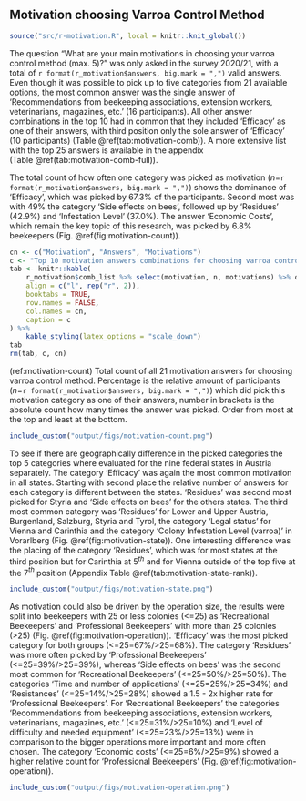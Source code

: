 ## Motivation choosing Varroa Control Method

```r
source("src/r-motivation.R", local = knitr::knit_global())
```

The question "What are your main motivations in choosing your varroa control method (max. 5)?" was only asked in the survey 2020/21, with a total of `r format(r_motivation$answers, big.mark = ",")` valid answers. Even though it was possible to pick up to five categories from 21 available options, the most common answer was the single answer of 'Recommendations from beekeeping associations, extension workers, veterinarians, magazines, etc.' (16 participants). All other answer combinations in the top 10 had in common that they included 'Efficacy' as one of their answers, with third position only the sole answer of 'Efficacy' (10 participants) (Table&nbsp;\@ref(tab:motivation-comb)). A more extensive list with the top 25 answers is available in the appendix (Table&nbsp;\@ref(tab:motivation-comb-full)).

The total count of how often one category was picked as motivation (*n*=`r format(r_motivation$answers, big.mark = ",")`) shows the dominance of 'Efficacy', which was picked by 67.3% of the participants. Second most was with 49% the category 'Side effects on bees', followed up by 'Residues' (42.9%) and 'Infestation Level' (37.0%). The answer 'Economic Costs', which remain the key topic of this research, was picked by 6.8% beekeepers (Fig.&nbsp;\@ref(fig:motivation-count)).

```r
cn <- c("Motivation", "Answers", "Motivations")
c <- "Top 10 motivation answers combinations for choosing varroa control method given by participants (\\textit{n}=1,255). Participants could select out of a pool of 21 categories and where able to pick up to 5 categories maximum. 'Answers' is the total number this combination was picked and 'Motivations' are the number of different categories in this combination, whereas 1 would indicate a single answer."
tab <- knitr::kable(
    r_motivation$comb_list %>% select(motivation, n, motivations) %>% dplyr::slice_max(n, n = 10),
    align = c("l", rep("r", 2)),
    booktabs = TRUE,
    row.names = FALSE,
    col.names = cn,
    caption = c
) %>%
    kable_styling(latex_options = "scale_down")
tab
rm(tab, c, cn)
```

(ref:motivation-count) Total count of all 21 motivation answers for choosing varroa control method. Percentage is the relative amount of participants (*n*=`r format(r_motivation$answers, big.mark = ",")`) which did pick this motivation category as one of their answers, number in brackets is the absolute count how many times the answer was picked. Order from most at the top and least at the bottom.

```r
include_custom("output/figs/motivation-count.png")
```

To see if there are geographically difference in the picked categories the top 5 categories where evaluated for the nine federal states in Austria separately. The category 'Efficacy' was again the most common motivation in all states. Starting with second place the relative number of answers for each category is different between the states. 'Residues' was second most picked for Styria and 'Side effects on bees' for the others states. The third most common category was 'Residues' for Lower and Upper Austria, Burgenland, Salzburg, Styria and Tyrol, the category 'Legal status' for Vienna and Carinthia and the category 'Colony Infestation Level (varroa)' in Vorarlberg (Fig.&nbsp;\@ref(fig:motivation-state)). One interesting difference was the placing of the category 'Residues', which was for most states at the third position but for Carinthia at 5$^{th}$ and for Vienna outside of the top five at the 7$^{th}$ position (Appendix Table \@ref(tab:motivation-state-rank)).

```r
include_custom("output/figs/motivation-state.png")
```

As motivation could also be driven by the operation size, the results were split into beekeepers with 25 or less colonies (<=25) as 'Recreational Beekeepers' and 'Professional Beekeepers' with more than 25 colonies (>25) (Fig. \@ref(fig:motivation-operation)). 'Efficacy' was the most picked category for both groups (<=25=67%/>25=68%). The category 'Residues' was more often picked by 'Professional Beekeepers' (<=25=39%/>25=39%), whereas 'Side effects on bees' was the second most common for 'Recreational Beekeepers' (<=25=50%/>25=50%). The categories 'Time and number of applications' (<=25=25%/>25=34%) and 'Resistances' (<=25=14%/>25=28%) showed a 1.5 - 2x higher rate for 'Professional Beekeepers'. For 'Recreational Beekeepers' the categories 'Recommendations from beekeeping associations, extension workers, veterinarians, magazines, etc.' (<=25=31%/>25=10%) and 'Level of difficulty and needed equipment' (<=25=23%/>25=13%) were in comparison to the bigger operations more important and more often chosen. The category 'Economic costs' (<=25=6%/>25=9%) showed a higher relative count for 'Professional Beekeepers' (Fig. \@ref(fig:motivation-operation)).

```r
include_custom("output/figs/motivation-operation.png")
```
